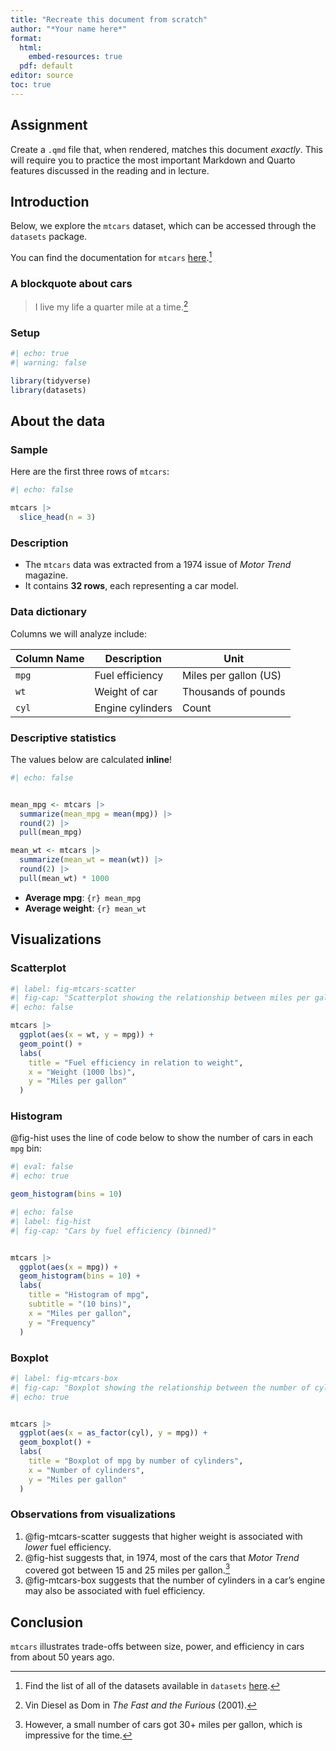 ```yaml
---
title: "Recreate this document from scratch"
author: "*Your name here*"
format:
  html:
    embed-resources: true
  pdf: default
editor: source
toc: true
---
```


## Assignment

Create a `.qmd` file that, when rendered, matches this document *exactly*. This will require you to practice the most important Markdown and Quarto features discussed in the reading and in lecture.

## Introduction

Below, we explore the `mtcars` dataset, which can be accessed through the `datasets` package.

You can find the documentation for `mtcars` [here](https://search.r-project.org/R/refmans/datasets/html/mtcars.html).^[Find the list of all of the datasets available in `datasets` [here](https://search.r-project.org/R/refmans/datasets/html/00Index.html).]

### A blockquote about cars

> I live my life a quarter mile at a time.^[Vin Diesel as Dom in *The Fast and the Furious* (2001).]

### Setup

```r
#| echo: true
#| warning: false

library(tidyverse)
library(datasets)
```

## About the data

### Sample

Here are the first three rows of `mtcars`:

```r
#| echo: false

mtcars |>
  slice_head(n = 3)
```

### Description

- The `mtcars` data was extracted from a 1974 issue of *Motor Trend* magazine.
- It contains **32 rows**, each representing a car model.
  
### Data dictionary

Columns we will analyze include:

| Column Name | Description                | Unit                 |
|-------------|----------------------------|----------------------|
| `mpg`       | Fuel efficiency            | Miles per gallon (US)|
| `wt`        | Weight of car              | Thousands of pounds  |
| `cyl`       | Engine cylinders           | Count                |

### Descriptive statistics

:::{.callout-important}
The values below are calculated **inline**!
:::

```r
#| echo: false


mean_mpg <- mtcars |>
  summarize(mean_mpg = mean(mpg)) |>
  round(2) |>
  pull(mean_mpg)

mean_wt <- mtcars |>
  summarize(mean_wt = mean(wt)) |>
  round(2) |>
  pull(mean_wt) * 1000
```

- **Average mpg**: `{r} mean_mpg`
- **Average weight**: `{r} mean_wt`

## Visualizations

### Scatterplot

```r
#| label: fig-mtcars-scatter
#| fig-cap: "Scatterplot showing the relationship between miles per gallon and weight in `mtcars`."
#| echo: false

mtcars |>
  ggplot(aes(x = wt, y = mpg)) +
  geom_point() +
  labs(
    title = "Fuel efficiency in relation to weight",
    x = "Weight (1000 lbs)",
    y = "Miles per gallon"
  )
```

### Histogram

@fig-hist uses the line of code below to show the number of cars in each `mpg` bin:

```r
#| eval: false
#| echo: true

geom_histogram(bins = 10)
```

```r
#| echo: false
#| label: fig-hist
#| fig-cap: "Cars by fuel efficiency (binned)"


mtcars |>
  ggplot(aes(x = mpg)) +
  geom_histogram(bins = 10) +
  labs(
    title = "Histogram of mpg",
    subtitle = "(10 bins)",
    x = "Miles per gallon",
    y = "Frequency"
  )
```

### Boxplot

```r
#| label: fig-mtcars-box
#| fig-cap: "Boxplot showing the relationship between the number of cylinders and miles per gallon in `mtcars`."
#| echo: true


mtcars |>
  ggplot(aes(x = as_factor(cyl), y = mpg)) +
  geom_boxplot() +
  labs(
    title = "Boxplot of mpg by number of cylinders",
    x = "Number of cylinders",
    y = "Miles per gallon"
  )
```


### Observations from visualizations

1. @fig-mtcars-scatter suggests that higher weight is associated with *lower* fuel efficiency.
2. @fig-hist suggests that, in 1974, most of the cars that *Motor Trend* covered got between 15 and 25 miles per gallon.^[However, a small number of cars got 30+ miles per gallon, which is impressive for the time.]
3. @fig-mtcars-box suggests that the number of cylinders in a car's engine may also be associated with fuel efficiency.

## Conclusion

`mtcars` illustrates trade-offs between size, power, and efficiency in cars from about 50 years ago.
